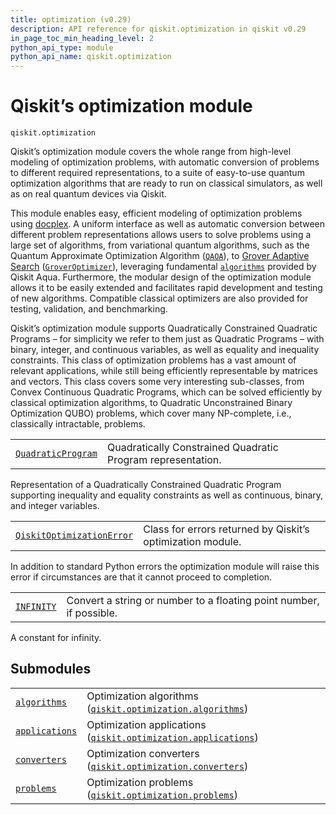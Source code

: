 ```yaml
---
title: optimization (v0.29)
description: API reference for qiskit.optimization in qiskit v0.29
in_page_toc_min_heading_level: 2
python_api_type: module
python_api_name: qiskit.optimization
---
```


<span id="module-qiskit.optimization" />

<span id="qiskit-optimization" />

<span id="qiskit-s-optimization-module-qiskit-optimization" />

# Qiskit’s optimization module

`qiskit.optimization`

Qiskit’s optimization module covers the whole range from high-level modeling of optimization problems, with automatic conversion of problems to different required representations, to a suite of easy-to-use quantum optimization algorithms that are ready to run on classical simulators, as well as on real quantum devices via Qiskit.

This module enables easy, efficient modeling of optimization problems using [docplex](https://developer.ibm.com/docloud/documentation/optimization-modeling/modeling-for-python/). A uniform interface as well as automatic conversion between different problem representations allows users to solve problems using a large set of algorithms, from variational quantum algorithms, such as the Quantum Approximate Optimization Algorithm ([`QAOA`](qiskit.aqua.algorithms.QAOA "qiskit.aqua.algorithms.QAOA")), to [Grover Adaptive Search](https://arxiv.org/abs/quant-ph/9607014) ([`GroverOptimizer`](qiskit.optimization.algorithms.GroverOptimizer "qiskit.optimization.algorithms.GroverOptimizer")), leveraging fundamental [`algorithms`](qiskit.aqua.algorithms#module-qiskit.aqua.algorithms "qiskit.aqua.algorithms") provided by Qiskit Aqua. Furthermore, the modular design of the optimization module allows it to be easily extended and facilitates rapid development and testing of new algorithms. Compatible classical optimizers are also provided for testing, validation, and benchmarking.

Qiskit’s optimization module supports Quadratically Constrained Quadratic Programs – for simplicity we refer to them just as Quadratic Programs – with binary, integer, and continuous variables, as well as equality and inequality constraints. This class of optimization problems has a vast amount of relevant applications, while still being efficiently representable by matrices and vectors. This class covers some very interesting sub-classes, from Convex Continuous Quadratic Programs, which can be solved efficiently by classical optimization algorithms, to Quadratic Unconstrained Binary Optimization QUBO) problems, which cover many NP-complete, i.e., classically intractable, problems.

|                                                                                                   |                                                             |
| ------------------------------------------------------------------------------------------------- | ----------------------------------------------------------- |
| [`QuadraticProgram`](qiskit.optimization.QuadraticProgram "qiskit.optimization.QuadraticProgram") | Quadratically Constrained Quadratic Program representation. |

Representation of a Quadratically Constrained Quadratic Program supporting inequality and equality constraints as well as continuous, binary, and integer variables.

|                                                                                                                        |                                                            |
| ---------------------------------------------------------------------------------------------------------------------- | ---------------------------------------------------------- |
| [`QiskitOptimizationError`](qiskit.optimization.QiskitOptimizationError "qiskit.optimization.QiskitOptimizationError") | Class for errors returned by Qiskit’s optimization module. |

In addition to standard Python errors the optimization module will raise this error if circumstances are that it cannot proceed to completion.

|                                                                           |                                                                     |
| ------------------------------------------------------------------------- | ------------------------------------------------------------------- |
| [`INFINITY`](qiskit.optimization.INFINITY "qiskit.optimization.INFINITY") | Convert a string or number to a floating point number, if possible. |

A constant for infinity.

## Submodules

|                                                                                                                               |                                                                                                                                                                               |
| ----------------------------------------------------------------------------------------------------------------------------- | ----------------------------------------------------------------------------------------------------------------------------------------------------------------------------- |
| [`algorithms`](qiskit.optimization.algorithms#module-qiskit.optimization.algorithms "qiskit.optimization.algorithms")         | Optimization algorithms ([`qiskit.optimization.algorithms`](qiskit.optimization.algorithms#module-qiskit.optimization.algorithms "qiskit.optimization.algorithms"))           |
| [`applications`](qiskit.optimization.applications#module-qiskit.optimization.applications "qiskit.optimization.applications") | Optimization applications ([`qiskit.optimization.applications`](qiskit.optimization.applications#module-qiskit.optimization.applications "qiskit.optimization.applications")) |
| [`converters`](qiskit.optimization.converters#module-qiskit.optimization.converters "qiskit.optimization.converters")         | Optimization converters ([`qiskit.optimization.converters`](qiskit.optimization.converters#module-qiskit.optimization.converters "qiskit.optimization.converters"))           |
| [`problems`](qiskit.optimization.problems#module-qiskit.optimization.problems "qiskit.optimization.problems")                 | Optimization problems ([`qiskit.optimization.problems`](qiskit.optimization.problems#module-qiskit.optimization.problems "qiskit.optimization.problems"))                     |

